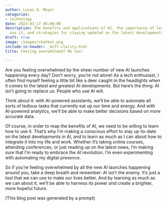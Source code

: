 ```yaml
---
author: Lucas A. Meyer
categories:
- technology
date: 2023-03-17 06:00:00
description: The benefits and applications of AI, the importance of learning how to
  use it, and strategies for staying updated on the latest developments in the field.
draft: true
image: /images/chatbot.png
include-in-header: _msft-clarity.html
title: Feeling overwhelmed? Me too!

---
```


Are you feeling overwhelmed by the sheer number of new AI launches happening every day? Don't worry, you're not alone! As a tech enthusiast, I often find myself feeling a little bit like a deer caught in the headlights when it comes to the latest and greatest AI developments. But here's the thing: AI isn't going to replace us. People who use AI will.

Think about it: with AI-powered assistants, we'll be able to automate all sorts of tedious tasks that currently eat up our time and energy. And with AI-powered analytics, we'll be able to make better decisions based on more accurate data.

Of course, in order to reap the benefits of AI, we need to be willing to learn how to use it. That's why I'm making a conscious effort to stay up-to-date on the latest developments in AI, and to learn as much as I can about how to integrate it into my life and work. Whether it's taking online courses, attending conferences, or just reading up on the latest news, I'm making sure that I'm ready to embrace the AI revolution. I'm even experimenting with automating my digital presence.

So if you're feeling overwhelmed by all the new AI launches happening around you, take a deep breath and remember: AI isn't the enemy. It's just a tool that we can use to make our lives better. And by learning as much as we can about it, we'll be able to harness its power and create a brighter, more hopeful future.

(This blog post was generated by a prompt)